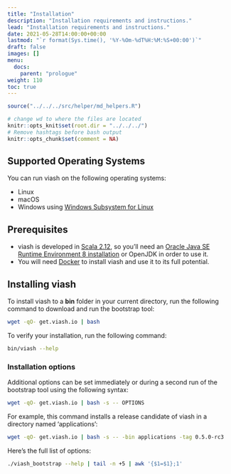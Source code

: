 ```yaml
---
title: "Installation"
description: "Installation requirements and instructions."
lead: "Installation requirements and instructions."
date: 2021-05-28T14:00:00+00:00
lastmod: "`r format(Sys.time(), '%Y-%Om-%dT%H:%M:%S+00:00')`"
draft: false
images: []
menu:
  docs:
    parent: "prologue"
weight: 110
toc: true
---
```


```r
source("../../../src/helper/md_helpers.R")

# change wd to where the files are located
knitr::opts_knit$set(root.dir = "../../../") 
# Remove hashtags before bash output
knitr::opts_chunk$set(comment = NA)
```

## Supported Operating Systems

You can run viash on the following operating systems:

- Linux
- macOS
- Windows using [Windows Subsystem for Linux](https://docs.microsoft.com/en-us/windows/wsl/install-win10)

## Prerequisites

- viash is developed in [Scala 2.12](https://www.scala-lang.org/), so you'll need an [Oracle Java SE Runtime Environment 8 installation](https://www.oracle.com/java/technologies/javase-jre8-downloads.html) or OpenJDK in order to use it.
- You will need [Docker](https://docs.docker.com/get-docker/) to install viash and use it to its full potential.

## Installing viash

To install viash to a **bin** folder in your current directory, run the following command to download and run the bootstrap tool:

```bash
wget -qO- get.viash.io | bash
```

To verify your installation, run the following command:

```bash
bin/viash --help

```

### Installation options

Additional options can be set immediately or during a second run of the bootstrap tool using the following syntax:

```bash
wget -qO- get.viash.io | bash -s -- OPTIONS
```

For example, this command installs a release candidate of viash in a directory named 'applications':

```bash
wget -qO- get.viash.io | bash -s -- -bin applications -tag 0.5.0-rc3
```

Here's the full list of options:


```bash
./viash_bootstrap --help | tail -n +5 | awk '{$1=$1};1'
```